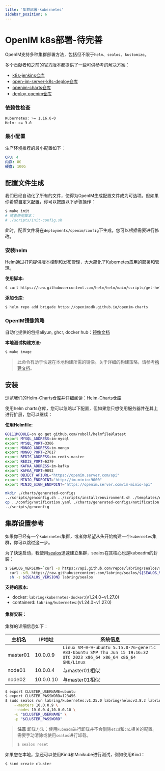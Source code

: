 ```yaml
---
title: '集群部署-kubernetes'
sidebar_position: 6
---
```





# OpenIM k8s部署-待完善

OpenIM支持多种集群部署方法，包括但不限于`helm`、`sealos`、`kustomize`。

多个贡献者和之前的官方版本都提供了一些可供参考的解决方案：

+ [k8s-jenkins仓库](https://github.com/openimsdk/k8s-jenkins)
+ [open-im-server-k8s-deploy仓库](https://github.com/openimsdk/open-im-server-k8s-deploy)
+ [openim-charts仓库](https://github.com/openimsdk/openim-charts)
+ [deploy-openim仓库](https://github.com/showurl/deploy-openim)

### 依赖性检查

```bash
Kubernetes: >= 1.16.0-0
Helm: >= 3.0
```

### 最小配置

生产环境推荐的最小配置如下：

```yaml
CPU: 4
内存: 8G
硬盘: 100G
```

## 配置文件生成

我们已经自动化了所有的文件，使得为OpenIM生成配置文件成为可选项。但如果你希望自定义配置，你可以按照以下步骤操作：

```bash
$ make init
# 或者使用脚本：
# ./scripts/init-config.sh
```

此时，配置文件将在`deployments/openim/config`下生成，您可以根据需要进行修改。



### 安装helm

Helm通过打包提供版本控制和发布管理，大大简化了Kubernetes应用的部署和管理。

**使用脚本:**

```bash
$ curl https://raw.githubusercontent.com/helm/helm/main/scripts/get-helm-3 | bash
```

**添加仓库:**

```bash
$ helm repo add brigade https://openimsdk.github.io/openim-charts
```

### OpenIM镜像策略

自动化提供的包括aliyun, ghcr, docker hub：[镜像文档](https://github.com/openimsdk/open-im-server/blob/main/docs/conversions/images.md)

**本地测试构建方法:**

```bash
$ make image
```

> 此命令有助于快速在本地构建所需的镜像。关于详细的构建策略，请参考[构建文档](https://github.com/openimsdk/open-im-server/blob/main/build/README.md)。

## 安装

浏览我们的Helm-Charts仓库并仔细阅读：[Helm-Charts仓库](https://github.com/openimsdk/helm-charts)

使用helm charts仓库，您可以忽略以下配置，但如果您只想使用服务器并在其上进行扩展，您可以继续：

**使用Helmfile:**

```bash
GO111MODULE=on go get github.com/roboll/helmfile@latest
export MYSQL_ADDRESS=im-mysql
export MYSQL_PORT=3306
export MONGO_ADDRESS=im-mongo
export MONGO_PORT=27017
export REDIS_ADDRESS=im-redis-master
export REDIS_PORT=6379
export KAFKA_ADDRESS=im-kafka
export KAFKA_PORT=9092
export OBJECT_APIURL="https://openim.server.com/api"
export MINIO_ENDPOINT="http://im-minio:9000"
export MINIO_SIGN_ENDPOINT="https://openim.server.com/im-minio-api"

mkdir ./charts/generated-configs
../scripts/genconfig.sh ../scripts/install/environment.sh ./templates/openim.yaml > ./charts/generated-configs/config.yaml
cp ../config/notification.yaml ./charts/generated-configs/notification.yaml
../scripts/genconfig
```


## 集群设置参考

如果你已经有一个`kubernetes`集群，或者你希望从头开始构建一个`kubernetes`集群，你可以跳过这一步。

为了快速启动，我使用[sealos](https://github.com/labring/sealos)迅速建立集群，sealos在其核心也是kubeadm的封装：

```bash
$ SEALOS_VERSION=`curl -s https://api.github.com/repos/labring/sealos/releases/latest | grep -oE '"tag_name": "[^"]+"' | head -n1 | cut -d'"' -f4` && \
  curl -sfL https://raw.githubusercontent.com/labring/sealos/${SEALOS_VERSION}/scripts/install.sh |
  sh -s ${SEALOS_VERSION} labring/sealos
```

**支持的版本:**

+ docker: `labring/kubernetes-docker`:(v1.24.0~v1.27.0)
+ containerd: `labring/kubernetes`:(v1.24.0~v1.27.0)

#### 集群安装：

集群的详细信息如下：

| 主机名   | IP地址    | 系统信息                                                     |
| -------- | --------- | ------------------------------------------------------------ |
| master01 | 10.0.0.9  | `Linux VM-0-9-ubuntu 5.15.0-76-generic #83-Ubuntu SMP Thu Jun 15 19:16:32 UTC 2023 x86_64 x86_64 x86_64 GNU/Linux` |
| node01   | 10.0.0.4  | 与master01相似                                               |
| node02   | 10.0.0.10 | 与master01相似                                               |

```bash
$ export CLUSTER_USERNAME=ubuntu
$ export CLUSTER_PASSWORD=123456
$ sudo sealos run labring/kubernetes:v1.25.0 labring/helm:v3.8.2 labring/calico:v3.24.1 \
    --masters 10.0.0.9 \
    --nodes 10.0.0.4,10.0.0.10 \
    -u "$CLUSTER_USERNAME" \
    -p "$CLUSTER_PASSWORD"
```

> **注意** 卸载方法：使用`kubeadm`进行卸载并不会删除`etcd`和`cni`相关的配置。需要手动清除或使用`sealos`进行卸载。
>
> ```bash
> $ sealos reset
> ```

如果您在本地，您还可以使用Kind和Minikube进行测试，例如使用Kind：

```bash$ GO111MODULE="on" go get sigs.k8s.io/kind@v0.11.1
$ kind create cluster
```

